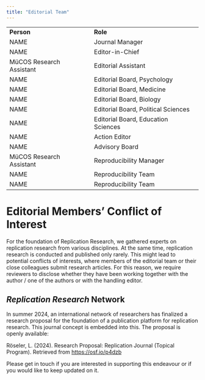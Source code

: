 ```yaml
---
title: "Editorial Team"
---
```


|                          |                                     |
|--------------------------|-------------------------------------|
| **Person**               | **Role**                            |
| NAME                     | Journal Manager                     |
| NAME                     | Editor-in-Chief                     |
| MüCOS Research Assistant | Editorial Assistant                 |
| NAME                     | Editorial Board, Psychology         |
| NAME                     | Editorial Board, Medicine           |
| NAME                     | Editorial Board, Biology            |
| NAME                     | Editorial Board, Political Sciences |
| NAME                     | Editorial Board, Education Sciences |
| NAME                     | Action Editor                       |
| NAME                     | Advisory Board                      |
| MüCOS Research Assistant | Reproducibility Manager             |
| NAME                     | Reproducibility Team                |
| NAME                     | Reproducibility Team                |

# Editorial Members' Conflict of Interest

For the foundation of Replication Research, we gathered experts on replication research from various disciplines. At the same time, replication research is conducted and published only rarely. This might lead to potential conflicts of interests, where members of the editorial team or their close colleagues submit research articles. For this reason, we require reviewers to disclose whether they have been working together with the author / one of the authors or with the handling editor.

::: callout-note
# *Replication Research* Network

In summer 2024, an international network of researchers has finalized a research proposal for the foundation of a publication platform for replication research. This journal concept is embedded into this. The proposal is openly available:

Röseler, L. (2024). Research Proposal: Replication Journal (Topical Program). Retrieved from <https://osf.io/p4dzb>

Please get in touch if you are interested in supporting this endeavour or if you would like to keep updated on it.
:::
